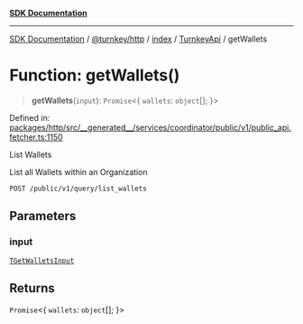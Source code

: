 [**SDK Documentation**](../../../../../../README.mdx)

***

[SDK Documentation](../../../../../../packages.mdx) / [@turnkey/http](../../../../README.mdx) / [index](../../../README.mdx) / [TurnkeyApi](../README.mdx) / getWallets

# Function: getWallets()

> **getWallets**(`input`): `Promise`\<\{ `wallets`: `object`[]; \}\>

Defined in: [packages/http/src/\_\_generated\_\_/services/coordinator/public/v1/public\_api.fetcher.ts:1150](https://github.com/tkhq/sdk/blob/3a88af7d1d927c6022706911d6af0f92f1440e00/packages/http/src/__generated__/services/coordinator/public/v1/public_api.fetcher.ts#L1150)

List Wallets

List all Wallets within an Organization

`POST /public/v1/query/list_wallets`

## Parameters

### input

[`TGetWalletsInput`](../type-aliases/TGetWalletsInput.mdx)

## Returns

`Promise`\<\{ `wallets`: `object`[]; \}\>

